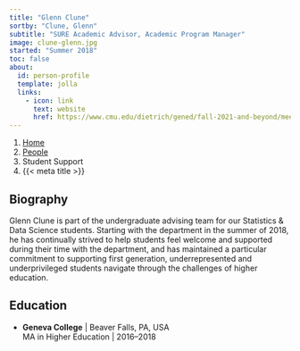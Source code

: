 ```yaml
---
title: "Glenn Clune"
sortby: "Clune, Glenn"
subtitle: "SURE Academic Advisor, Academic Program Manager"
image: clune-glenn.jpg
started: "Summer 2018"
toc: false
about:
  id: person-profile
  template: jolla
  links:
    - icon: link
      text: website
      href: https://www.cmu.edu/dietrich/gened/fall-2021-and-beyond/meet-the-advisors/glenn-clune.html
---
```


```{=html}
<nav aria-label="breadcrumb">
  <ol class="breadcrumb">
    <li class="breadcrumb-item"><a href="../../index.html">Home</a></li>
    <li class="breadcrumb-item"><a href="../../people.html">People</a></li>
    <li class="breadcrumb-item active">Student Support</li>
    <li class="breadcrumb-item active" aria-current="page">{{< meta title >}}</li>
  </ol>
</nav>
```

:::{#person-profile}
:::

## Biography

Glenn Clune is part of the undergraduate advising team for our Statistics & Data
Science students. Starting with the department in the summer of 2018, he has
continually strived to help students feel welcome and supported during their
time with the department, and has maintained a particular commitment to
supporting first generation, underrepresented and underprivileged students
navigate through the challenges of higher education.

## Education

- **Geneva College** | Beaver Falls, PA, USA<br />
  MA in Higher Education | 2016–2018
 
